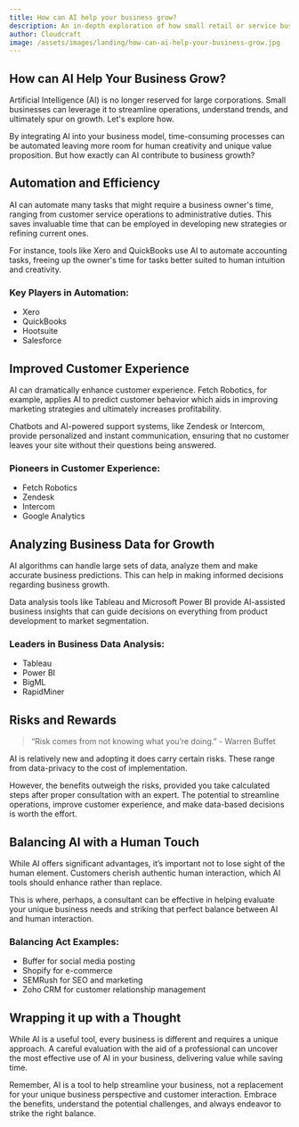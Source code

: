 ```yaml
---
title: How can AI help your business grow?
description: An in-depth exploration of how small retail or service businesses can leverage AI to grow.
author: Cloudcraft 
image: /assets/images/landing/how-can-ai-help-your-business-grow.jpg
---
```


## How can AI Help Your Business Grow?

Artificial Intelligence (AI) is no longer reserved for large corporations. Small businesses can leverage it to streamline operations, understand trends, and ultimately spur on growth. Let's explore how.

By integrating AI into your business model, time-consuming processes can be automated leaving more room for human creativity and unique value proposition. But how exactly can AI contribute to business growth?

<ServicesBlurb />

## Automation and Efficiency

AI can automate many tasks that might require a business owner's time, ranging from customer service operations to administrative duties. This saves invaluable time that can be employed in developing new strategies or refining current ones.

For instance, tools like Xero and QuickBooks use AI to automate accounting tasks, freeing up the owner's time for tasks better suited to human intuition and creativity. 

### Key Players in Automation:

 * Xero
 * QuickBooks
 * Hootsuite
 * Salesforce

## Improved Customer Experience

AI can dramatically enhance customer experience. Fetch Robotics, for example, applies AI to predict customer behavior which aids in improving marketing strategies and ultimately increases profitability.

Chatbots and AI-powered support systems, like Zendesk or Intercom, provide personalized and instant communication, ensuring that no customer leaves your site without their questions being answered.

### Pioneers in Customer Experience:

 * Fetch Robotics
 * Zendesk
 * Intercom
 * Google Analytics

## Analyzing Business Data for Growth

AI algorithms can handle large sets of data, analyze them and make accurate business predictions. This can help in making informed decisions regarding business growth.

Data analysis tools like Tableau and Microsoft Power BI provide AI-assisted business insights that can guide decisions on everything from product development to market segmentation.

### Leaders in Business Data Analysis:

 * Tableau
 * Power BI
 * BigML
 * RapidMiner

<GetStartedBlurb />

## Risks and Rewards

<blockquote tip>
“Risk comes from not knowing what you’re doing.” - Warren Buffet
</blockquote>

AI is relatively new and adopting it does carry certain risks. These range from data-privacy to the cost of implementation.

However, the benefits outweigh the risks, provided you take calculated steps after proper consultation with an expert. The potential to streamline operations, improve customer experience, and make data-based decisions is worth the effort.

## Balancing AI with a Human Touch

While AI offers significant advantages, it’s important not to lose sight of the human element. Customers cherish authentic human interaction, which AI tools should enhance rather than replace.

This is where, perhaps, a consultant can be effective in helping evaluate your unique business needs and striking that perfect balance between AI and human interaction.

### Balancing Act Examples:

 * Buffer for social media posting
 * Shopify for e-commerce 
 * SEMRush for SEO and marketing
 * Zoho CRM for customer relationship management

## Wrapping it up with a Thought

While AI is a useful tool, every business is different and requires a unique approach. A careful evaluation with the aid of a professional can uncover the most effective use of AI in your business, delivering value while saving time.

Remember, AI is a tool to help streamline your business, not a replacement for your unique business perspective and customer interaction. Embrace the benefits, understand the potential challenges, and always endeavor to strike the right balance.